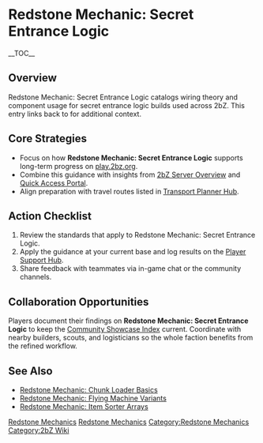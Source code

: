 {{Short description|Redstone Mechanic: Secret Entrance Logic catalogs wiring theory and component usage for secret entrance logic builds used across 2bZ}}
= Redstone Mechanic: Secret Entrance Logic =
{{2bZ Navbox}}
__TOC__

== Overview ==
Redstone Mechanic: Secret Entrance Logic catalogs wiring theory and component usage for
secret entrance logic builds used across 2bZ. This entry links back to [[Category:Redstone
Mechanics|Redstone Mechanics]] for additional context.

== Core Strategies ==
* Focus on how '''Redstone Mechanic: Secret Entrance Logic''' supports long-term progress on [[play.2bz.org]].
* Combine this guidance with insights from [[2bZ Server Overview]] and [[Quick Access Portal]].
* Align preparation with travel routes listed in [[Transport Planner Hub]].

== Action Checklist ==
# Review the [[Category:Redstone Mechanics|Redstone Mechanics]] standards that apply to Redstone Mechanic: Secret Entrance Logic.
# Apply the guidance at your current base and log results on the [[Player Support Hub]].
# Share feedback with teammates via in-game chat or the community channels.

== Collaboration Opportunities ==
Players document their findings on '''Redstone Mechanic: Secret Entrance Logic''' to keep
the [[Community Showcase Index]] current. Coordinate with nearby builders, scouts, and
logisticians so the whole faction benefits from the refined workflow.

== See Also ==
* [[Redstone Mechanic: Chunk Loader Basics]]
* [[Redstone Mechanic: Flying Machine Variants]]
* [[Redstone Mechanic: Item Sorter Arrays]]

[[Category:Redstone Mechanics]]
[[Category:2bZ Wiki]]
